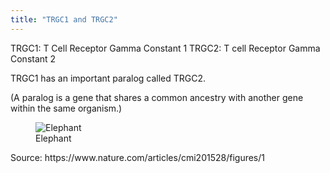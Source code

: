 ```yaml
---
title: "TRGC1 and TRGC2"
---
```

TRGC1: T Cell Receptor Gamma Constant 1
TRGC2: T cell Receptor Gamma Constant 2

TRGC1 has an important paralog called TRGC2. 

(A paralog is a gene that shares a common ancestry with another gene within the same organism.)

![Elephant](image/41423_2015_Article_BFcmi201528_Fig1_HTML.webp)

Source: https://www.nature.com/articles/cmi201528/figures/1